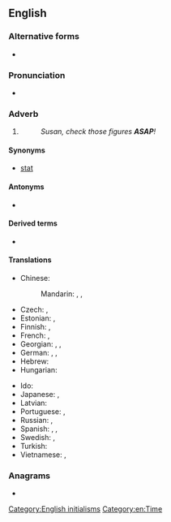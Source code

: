 ==English==

===Alternative forms===
* {{l|en|asap}}

===Pronunciation===
* {{IPA|/ˌeɪ.ɛs.eɪˈpi/|/ˈeɪ.sæp/|lang=en}}

===Adverb===
{{en-adv|-}}

# {{initialism of|as soon as possible|lang=en}}
#: ''Susan, check those figures '''ASAP'''!''

====Synonyms====
* [[stat#Etymology 1|stat]]

====Antonyms====
* {{l|en|at leisure}}

====Derived terms====
* {{l|en|WRASAP}}

====Translations====
{{trans-top|as soon as possible}}
* Chinese:
*: Mandarin: {{t+|cmn|盡快|sc=Hani}}, {{t+|cmn|尽快|tr=jìnkuài|sc=Hani}}, {{t+|cmn|及早|tr=jízǎo|sc=Hani}}
* Czech: {{t+|cs|ASAP}}, {{t|cs|co nejdřív}}
* Estonian: {{t+|et|asap}}, {{t+|et|ASAP}}
* Finnish: {{t|fi|asap}}, {{t+|fi|ASAP}}
* French: {{t+|fr|dès que possible}}, {{t+|fr|au plus vite}}
* Georgian: {{t|ka|რაც შეიძლება ჩქარა}}, {{t|ka|რაც შეიძლება სწრაფად}}, {{t|ka|რაც შეიძლება მალე}}
* German: {{t|de|so bald wie möglich}}, {{t|de|so schnell wie möglich}}, {{t+|de|schnellstmöglich}}
* Hebrew: {{t|he|בַּהֶקְדֵּם הָאֶפְשָׁרִי|tr=bahek'dém haef'sharí}}
* Hungarian: {{t|hu|amilyen hamar csak lehetséges}}
{{trans-mid}}
* Ido: {{t|io|tam balde kam posibla}}
* Japanese: {{t+|ja|大至急|tr=daishikyuu}}, {{t|ja|なるべく早く|tr=narubekuhayaku}}
* Latvian: {{t|lv|cik vien drīz iespējams}}
* Portuguese: {{t|pt|[[o]] [[mais]] [[rápido]] [[possível]]}}, {{t|pt|o quanto antes}}
* Russian: {{t|ru|как мо́жно скоре́е}}, {{t|ru|как мо́жно быстре́е}}
* Spanish: {{t|es|[[lo]] [[mas]] [[rapido]] [[posible]]}}, {{t|es|lo antes posible}}, {{t|es|cuanto antes}}
* Swedish: {{t+|sv|snarast}}, {{t|sv|så snart som möjligt}}
* Turkish: {{t+|tr|bir an önce}}
* Vietnamese: {{t|vi|sớm nhất có thể}}, {{t|vi|càng sớm càng tốt}}
{{trans-bottom}}

===Anagrams===
* {{anagrams|en|a=aaps|AAPS|AAPs|APAs|PaaS|sapa}}

[[Category:English initialisms]]
[[Category:en:Time]]